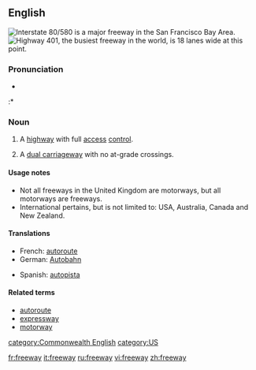 {{wikipedia}}
{{commonscat|Freeways}}

==English==
[[Image:I-80 Eastshore Fwy.jpg|thumb|[[w:Interstate 80|Interstate 80]]/[[w:Interstate 580 (California)|580]] is a major freeway in the [[w:San Francisco Bay Area|San Francisco Bay Area]].]]
[[Image:Highway 401 18 lanes.jpg|thumb|[[w:Highway 401 (Ontario)|Highway 401]], the busiest freeway in the world, is 18 lanes wide at this point.]]

===Pronunciation===
*{{audio|en-us-freeway.ogg|Audio (US)}}
:*{{rhymes|iːweɪ}}

===Noun===
{{en-noun}}

# {{context|international}} A [[highway]] with full [[access]] [[control]].
# {{UK}} A [[dual carriageway]] with no at-grade crossings.

====Usage notes====
*Not all freeways in the United Kingdom are motorways, but all motorways are freeways.
*International pertains, but is not limited to: USA, Australia, Canada and New Zealand.

====Translations====
{{trans-top}}
*French: [[autoroute]]
*German: [[Autobahn]]
{{trans-mid}}
*Spanish: [[autopista]]
{{trans-bottom}}

====Related terms====
*[[autoroute]]
*[[expressway]]
*[[motorway]]

[[category:Commonwealth English]]
[[category:US]]

[[fr:freeway]]
[[it:freeway]]
[[ru:freeway]]
[[vi:freeway]]
[[zh:freeway]]